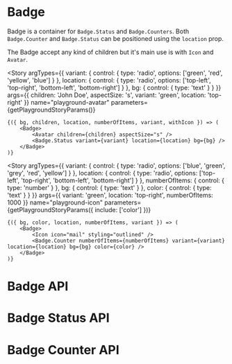 
<Meta title="Components/Badge" component={Badge} />

# Badge

Badge is a container for `Badge.Status` and `Badge.Counters`.
Both `Badge.Counter` and `Badge.Status` can be positioned using the `location` prop.

The Badge accept any kind of children but it's main use is with `Icon` and `Avatar`.

<Story
	argTypes={{
		variant: {
			control: {
				type: 'radio',
				options: ['green', 'red', 'yellow', 'blue']
			}
		},
		location: {
			control: {
				type: 'radio',
				options: ['top-left', 'top-right', 'bottom-left', 'bottom-right']
			}
		},
		bg: {
			control: { type: 'text' }
		}
	}}
	args={{
		children: 'John Doe',
		aspectSize: 's',
		variant: 'green',
		location: 'top-right'
	}}
	name="playground-avatar"
	parameters={getPlaygroundStoryParams()}
>
	{({ bg, children, location, numberOfItems, variant, withIcon }) => (
		<Badge>
			<Avatar children={children} aspectSize="s" />
			<Badge.Status variant={variant} location={location} bg={bg} />
		</Badge>
	)}
</Story>

<Story
	argTypes={{
		variant: {
			control: {
				type: 'radio',
				options: ['blue', 'green', 'grey', 'red', 'yellow']
			}
		},
		location: {
			control: {
				type: 'radio',
				options: ['top-left', 'top-right', 'bottom-left', 'bottom-right']
			}
		},
		numberOfItems: {
			control: { type: 'number' }
		},
		bg: {
			control: { type: 'text' }
		},
		color: {
			control: { type: 'text' }
		}
	}}
	args={{
		variant: 'green',
		location: 'top-right',
		numberOfItems: 1000
	}}
	name="playground-icon"
	parameters={getPlaygroundStoryParams({ include: ['color'] })}
>
	{({ bg, color, location, numberOfItems, variant }) => (
		<Badge>
			<Icon icon="mail" styling="outlined" />
			<Badge.Counter numberOfItems={numberOfItems} variant={variant} location={location} bg={bg} color={color} />
		</Badge>
	)}
</Story>

<Canvas>
	<Story name="badge top-left with avatar" parameters={getFixedStoryParams()}>
		<Badge>
			<Avatar children="John Doe" aspectSize="s" />
			<Badge.Status variant="green" location="top-left" />
		</Badge>
	</Story>
	<Story name="badge top-right with avatar" parameters={getFixedStoryParams()}>
		<Badge>
			<Avatar children="John Doe" aspectSize="s" />
			<Badge.Status variant="green" location="top-right" />
		</Badge>
	</Story>
	<Story name="badge bottom-left with avatar" parameters={getFixedStoryParams()}>
		<Badge>
			<Avatar children="John Doe" aspectSize="s" />
			<Badge.Status variant="green" location="bottom-left" />
		</Badge>
	</Story>
	<Story name="badge bottom-right with avatar" parameters={getFixedStoryParams()}>
		<Badge>
			<Avatar children="John Doe" aspectSize="s" />
			<Badge.Status variant="green" location="bottom-right" />
		</Badge>
	</Story>
</Canvas>

<Canvas>
	<Story name="badge top-left with icon" parameters={getFixedStoryParams()}>
		<Badge>
			<Icon icon="mail" styling="outlined" />
			<Badge.Status variant="green" location="top-left" />
		</Badge>
	</Story>
	<Story name="badge top-right with icon" parameters={getFixedStoryParams()}>
		<Badge>
			<Icon icon="bell" styling="outlined" />
			<Badge.Status variant="red" location="top-right" />
		</Badge>
	</Story>
	<Story name="badge bottom-left with icon" parameters={getFixedStoryParams()}>
		<Badge>
			<Icon icon="location" styling="outlined" />
			<Badge.Status variant="yellow" location="bottom-left" />
		</Badge>
	</Story>
	<Story name="badge bottom-right with icon" parameters={getFixedStoryParams()}>
		<Badge>
			<Icon icon="mail" styling="outlined" />
			<Badge.Status variant="red" location="bottom-right" />
		</Badge>
	</Story>
	<Story name="badge bottom-right with icon custom background" parameters={getFixedStoryParams()}>
		<Badge>
			<Icon icon="mail" styling="outlined" />
			<Badge.Status variant="red" location="bottom-right" bg="#F0B27A" />
		</Badge>
	</Story>
</Canvas>

<Canvas>
	<Story name="badge top-left with counter" parameters={getFixedStoryParams()}>
		<Badge>
			<Icon icon="mail" styling="outlined" />
			<Badge.Counter numberOfItems={30} variant="green" location="top-left" />
		</Badge>
	</Story>
	<Story name="badge top-right with counter" parameters={getFixedStoryParams()}>
		<Badge>
			<Icon icon="mail" styling="outlined" />
			<Badge.Counter numberOfItems={2} variant="red" location="top-right" />
		</Badge>
	</Story>
	<Story name="badge bottom-left with counter" parameters={getFixedStoryParams()}>
		<Badge>
			<Icon icon="mail" styling="outlined" />
			<Badge.Counter numberOfItems={1024} variant="yellow" location="bottom-left" />
		</Badge>
	</Story>
	<Story name="badge bottom-right with counter" parameters={getFixedStoryParams()}>
		<Badge>
			<Icon icon="mail" styling="outlined" />
			<Badge.Counter numberOfItems={33} variant="red" location="bottom-right" />
		</Badge>
	</Story>
	<Story name="badge with custom background" parameters={getFixedStoryParams()}>
		<Badge>
			<Icon icon="mail" styling="outlined" />
			<Badge.Counter numberOfItems={33} variant="red" location="bottom-right" bg="#C6E8FF" />
		</Badge>
	</Story>
	<Story name="badge with custom background and custom color" parameters={getFixedStoryParams()}>
		<Badge>
			<Icon icon="mail" styling="outlined" />
			<Badge.Counter numberOfItems={33} variant="red" location="bottom-right" bg="#C6E8FF" color="#0084CC" />
		</Badge>
	</Story>
</Canvas>

# Badge API

<ArgsTable of={Badge} />

# Badge Status API

<ArgsTable of={BadgeStatus} />

# Badge Counter API

<ArgsTable of={BadgeCounter} />

